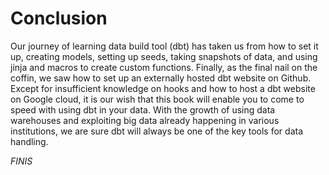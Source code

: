 # Conclusion

Our journey of learning data build tool (dbt) has taken us from how to set it up, creating models, setting up seeds, taking snapshots of data, and using jinja and macros to create custom functions. Finally, as the final nail on the coffin, we saw how to set up an externally hosted dbt website on Github. Except for insufficient knowledge on hooks and how to host a dbt website on Google cloud, it is our wish that this book will enable you to come to speed with using dbt in your data. With the growth of using data warehouses and exploiting big data already happening in various institutions, we are sure dbt will always be one of the key tools for data handling.

*FINIS*




































